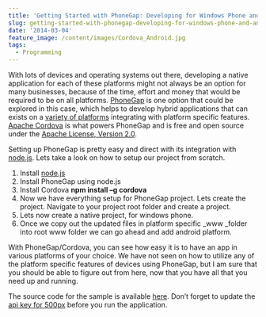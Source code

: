 ```yaml
---
title: 'Getting Started with PhoneGap: Developing for Windows Phone and Android'
slug: getting-started-with-phonegap-developing-for-windows-phone-and-android
date: '2014-03-04'
feature_image: /content/images/Cordova_Android.jpg
tags:
  - Programming
---
```

With lots of devices and operating systems out there, developing a native application for each of these platforms might not always be an option for many businesses, because of the time, effort and money that would be required to be on all platforms. [PhoneGap](http://phonegap.com/) is one option that could be explored in this case, which helps to develop hybrid applications that can exists on a [variety of platforms](http://phonegap.com/about/feature/) integrating with platform specific features. [Apache Cordova](http://cordova.apache.org/) is what powers PhoneGap and is free and open source under the [Apache License, Version 2.0](http://phonegap.com/about/license/).

Setting up PhoneGap is pretty easy and direct with its integration with [node.js](http://nodejs.org/). Lets take a look on how to setup our project from scratch.

1.  Install [node.js](http://nodejs.org/)
2.  Install PhoneGap using node.js
3.  Install Cordova **npm install –g cordova**
4.  Now we have everything setup for PhoneGap project. Lets create the project. Navigate to your project root folder and create a project.
5.  Lets now create a native project, for windows phone.
6.  Once we copy out the updated files in platform specific \_www \_folder into root www folder we can go ahead and add android platform.

With PhoneGap/Cordova, you can see how easy it is to have an app in various platforms of your choice. We have not seen on how to utilize any of the platform specific features of devices using PhoneGap, but I am sure that you should be able to figure out from here, now that you have all that you need up and running.

<ImageCard src="/content/images/Cordova_WP.jpg" alt="Cordova_WP" /><ImageCard src="/content/images/Cordova_Android.jpg" alt="Cordova_Android" />

The source code for the sample is available [here](https://github.com/rahulpnath/Blog/tree/master/GettingStartedOnPhoneGap). Don’t forget to update the [api key for 500px](http://developers.500px.com/) before you run the application.

